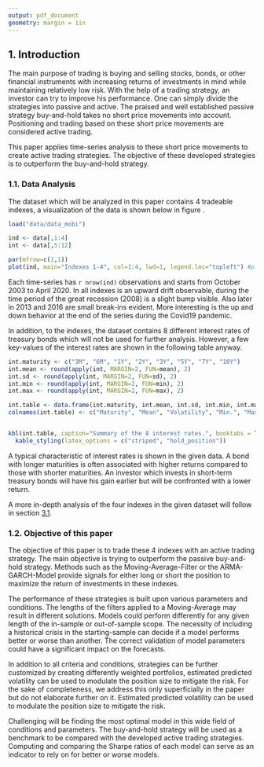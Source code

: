 ```yaml
---
output: pdf_document
geometry: margin = 1in
---
```


## 1. Introduction

The main purpose of trading is buying and selling stocks, bonds, or other financial instruments with increasing returns of investments in mind while maintaining relatively low risk. With the help of a trading strategy, an investor can try to improve his performance. One can simply divide the strategies into passive and active. The praised and well established passive strategy buy-and-hold takes no short price movements into account. Positioning and trading based on these short price movements are considered active trading.

This paper applies time-series analysis to these short price movements to create active trading strategies. The objective of these developed strategies is to outperform the buy-and-hold strategy.

### 1.1. Data Analysis{#ts-analysis}

The dataset which will be analyzed in this paper contains 4 tradeable indexes, a visualization of the data is shown below in figure \ref{fig:chap1.1}.

```r
load("data/data_mobi")

ind <- data[,1:4]
int <- data[,5:12]

par(mfrow=c(1,1))
plot(ind, main="Indexes 1-4", col=1:4, lwd=1, legend.loc="topleft") #plotting original data


```

Each time-series has `r nrow(ind)` observations and starts from October 2003 to April 2020. In all indexes is an upward drift observable, during the time period of the great recession (2008) is a slight bump visible. Also later in 2013 and 2016 are small break-ins evident. More interesting is the up and down behavior at the end of the series during the Covid19 pandemic.


\newpage

In addition, to the indexes, the dataset contains 8 different interest rates of treasury bonds which will not be used for further analysis. However, a few key-values of the interest rates are shown in the following table \ref{tab:inttable} anyway.

```r
int.maturity <- c("3M", "6M", "1Y", "2Y", "3Y", "5Y", "7Y", "10Y")
int.mean <- round(apply(int, MARGIN=2, FUN=mean), 2)
int.sd <- round(apply(int, MARGIN=2, FUN=sd), 2)
int.min <- round(apply(int, MARGIN=2, FUN=min), 2)
int.max <- round(apply(int, MARGIN=2, FUN=max), 2)

int.table <- data.frame(int.maturity, int.mean, int.sd, int.min, int.max)
colnames(int.table) <- c("Maturity", "Mean", "Volatility", "Min.", "Max.")


kbl(int.table, caption="Summary of the 8 interest rates.", booktabs = T, linesep = "") %>%
  kable_styling(latex_options = c("striped", "hold_position"))
```


A typical characteristic of interest rates is shown in the given data. A bond with longer maturities is often associated with higher returns compared to those with shorter maturities. An investor which invests in short-term treasury bonds will have his gain earlier but will be confronted with a lower return.

A more in-depth analysis of the four indexes in the given dataset will follow in section [3.1](#ts-analysis-depth).


### 1.2. Objective of this paper

The objective of this paper is to trade these 4 indexes with an active trading strategy. The main objective is trying to outperform the passive buy-and-hold strategy. Methods such as the Moving-Average-Filter or the ARMA-GARCH-Model provide signals for either long or short the position to maximize the return of investments in these indexes.

The performance of these strategies is built upon various parameters and conditions. The lengths of the filters applied to a Moving-Average may result in different solutions. Models could perform differently for any given length of the in-sample or out-of-sample scope. The necessity of including a historical crisis in the starting-sample can decide if a model performs better or worse than another. The correct validation of model parameters could have a significant impact on the forecasts. 

In addition to all criteria and conditions, strategies can be further customized by creating differently weighted portfolios, estimated predicted volatility can be used to modulate the position size to mitigate the risk. For the sake of completeness, we address this only superficially in the paper but do not elaborate further on it. Estimated predicted volatility can be used to modulate the position size to mitigate the risk. 

Challenging will be finding the most optimal model in this wide field of conditions and parameters. The buy-and-hold strategy will be used as a benchmark to be compared with the developed active trading strategies. Computing and comparing the Sharpe ratios of each model can serve as an indicator to rely on for better or worse models. 